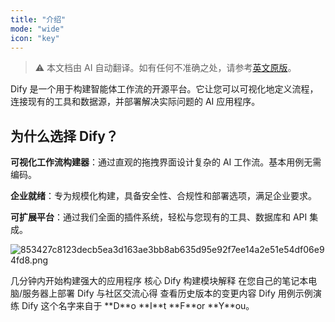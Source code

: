 ```yaml
---
title: "介绍"
mode: "wide"
icon: "key"
---
```


> ⚠️ 本文档由 AI 自动翻译。如有任何不准确之处，请参考[英文原版](../../../../en/documentation/pages/getting-started/introduction.mdx)。

Dify 是一个用于构建智能体工作流的开源平台。它让您可以可视化地定义流程，连接现有的工具和数据源，并部署解决实际问题的 AI 应用程序。

## 为什么选择 Dify？

**可视化工作流构建器**：通过直观的拖拽界面设计复杂的 AI 工作流。基本用例无需编码。

**企业就绪**：专为规模化构建，具备安全性、合规性和部署选项，满足企业要求。

**可扩展平台**：通过我们全面的插件系统，轻松与您现有的工具、数据库和 API 集成。

![853427c8123decb5ea3d163ae3bb8ab635d95e92f7ee14a2e51e54df06e94fd8.png](/images/853427c8123decb5ea3d163ae3bb8ab635d95e92f7ee14a2e51e54df06e94fd8.png)

<CardGroup cols={3}>
  <Card title="快速开始" icon="play" href="/en/documentation/pages/getting-started/quick-start">
    几分钟内开始构建强大的应用程序
  </Card>
  <Card title="概念" icon="highlighter" iconType="regular" href="/en/documentation/pages/getting-started/key-concepts">
    核心 Dify 构建模块解释
  </Card>
  <Card title="安装" icon="arrow-down-to-line" href="/en/self-hosting/quick-start/docker-compose">
    在您自己的笔记本电脑/服务器上部署 Dify
  </Card>
  <Card title="论坛" icon="message" href="https://discord.gg/FngNHpbcY7">
    与社区交流心得
  </Card>
  <Card title="更新日志" icon="bell" href="https://github.com/langgenius/dify/releases">
    查看历史版本的变更内容
  </Card>
  <Card title="示例" icon="lightbulb" href="/en/documentation/pages/tutorials/customer-service-bot">
    Dify 用例示例演练
  </Card>
</CardGroup>

<Info>
  Dify 这个名字来自于 **D**o **I**t **F**or **Y**ou。
</Info>